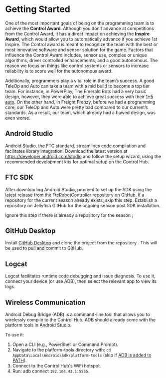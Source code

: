 # Getting Started

One of the most important goals of being on the programming team is to achieve the **Control Award**. Although you don’t advance at competitions from the Control Award, it has a direct impact on achieving the **Inspire Award**, which would allow you to automatically advance if you achieve 1st Inspire. The Control award is meant to recognize the team with the best or most innovative software and sensor solution for the game. Factors that influence the Control Award includes, sensor use, complex or unique algorithms, driver controlled enhancements, and a good autonomous. The reason we focus on things like control systems or sensors to increase reliability is to score well for the autonomous award.

Additionally, programmers play a vital role in the team’s success. A good TeleOp and Auto can take a team with a mid build to become a top tier team. For instance, in PowerPlay, The Emerald Bots had a very basic design, however, they were able to achieve great success with their [1+5 auto](https://www.youtube.com/watch?v=N24eWfCMQiM). On the other hand, in Freight Frenzy, before we had a programming core, our TeleOp and Auto were pretty bad compared to our current’s standards. As a result, our team, which already had a flawed design, was even worse.

## Android Studio

Android Studio, the FTC standard, streamlines code compilation and facilitates library integration. Download the latest version at https://developer.android.com/studio and follow the setup wizard, using the recommended development kits for optimal setup on the Control Hub.

## FTC SDK

After downloading Android Studio, proceed to set up the SDK using the latest release from the FtcRobotController repository on GitHub. If a repository for the current season already exists, skip this step. Establish a repository on Jellyfish GitHub for the ongoing season post SDK installation.


<Callout type="warning" emoji="⚠️">
  Ignore this step if there is already a repository for the season
</Callout>
;

## GitHub Desktop

Install [GitHub Desktop](https://desktop.github.com/) and clone the project from the repository . This will be used to pull and commit to GitHub.

## Logcat

Logcat facilitates runtime code debugging and issue diagnosis. To use it, connect your device (or use ADB), then select the relevant app to view its logs.

## Wireless Communication

Android Debug Bridge (ADB) is a command-line tool that allows you to wirelessly compile to the Control Hub. ADB should already come with the platform tools in Android Studio.

To use it:

1. Open a CLI (e.g., PowerShell or Command Prompt).
2. Navigate to the platform-tools directory with: `cd AppData\Local\Android\Sdk\platform-tools` (skip if [ADB is added to PATH](https://www.youtube.com/watch?v=bIWe8RYs-dI)).
3. Connect to the Control Hub's WiFi hotspot.
4. Run: adb connect `192.168.43.1:5555`.
